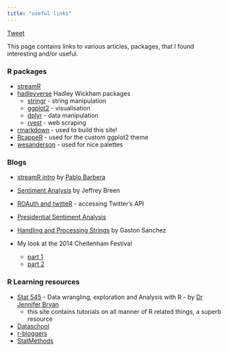 ```yaml
---
title: "useful links"
---
```


<a href="https://twitter.com/share" class="twitter-share-button" data-url="http://durtal.github.io/cheltenham-festival-2015-twitter/useful_links.html" data-text="Cheltenham Festival 2015 Twitter Analysis, useful links" data-via="UTVilla" data-related="_RcappeR" data-hashtags="rstats,CheltenhamFestival">Tweet</a>
<script>!function(d,s,id){var js,fjs=d.getElementsByTagName(s)[0],p=/^http:/.test(d.location)?'http':'https';if(!d.getElementById(id)){js=d.createElement(s);js.id=id;js.src=p+'://platform.twitter.com/widgets.js';fjs.parentNode.insertBefore(js,fjs);}}(document, 'script', 'twitter-wjs');</script>

This page contains links to various articles, packages, that I found interesting and/or useful.

### R packages

* [streamR](https://github.com/pablobarbera/streamR)
* [hadleyverse](http://adolfoalvarez.cl/the-hitchhikers-guide-to-the-hadleyverse/) Hadley Wickham packages
    - [stringr](https://github.com/hadley/stringr) - string manipulation
    - [ggplot2](https://github.com/hadley/ggplot2) - visualisation
    - [dplyr](https://github.com/hadley/dplyr) - data manipulation
    - [rvest](https://github.com/hadley/rvest) - web scraping
* [rmarkdown](http://rmarkdown.rstudio.com/) - used to build this site!
* [RcappeR](https://github.com/durtal/RcappeR) - used for the custom ggplot2 theme
* [wesanderson](https://github.com/karthik/wesanderson) - used for nice palettes

### Blogs

* [streamR intro](http://pablobarbera.com/blog/archives/1.html) by [Pablo Barbera](https://twitter.com/p_barbera)
* [Sentiment Analysis](https://jeffreybreen.wordpress.com/2011/07/04/twitter-text-mining-r-slides/) by Jeffrey Breen
* [ROAuth and twitteR](http://davetang.org/muse/2013/04/06/using-the-r_twitter-package/) - accessing Twitter's API
* [Presidential Sentiment Analysis](http://nerdsrule.co/2012/10/08/presidential-candidate-sentiment-analysis/)
* [Handling and Processing Strings](https://gastonsanchez.wordpress.com/2013/09/22/handling-and-processing-strings-in-r/) by Gaston Sanchez

* My look at the 2014 Cheltenham Festival
    - [part 1](https://protractedcontemplation.wordpress.com/2014/05/01/cheltenham-festival-twitter-crowd-part-one-2/)
    - [part 2](https://protractedcontemplation.wordpress.com/2014/05/02/cheltenham-festival-twitter-crowd-part-two/)

### R Learning resources

* [Stat 545](http://stat545-ubc.github.io/) - Data wrangling, exploration and Analysis with R - by [Dr Jennifer Bryan](https://twitter.com/JennyBryan)
    - this site contains tutorials on all manner of R related things, a superb resource
* [Dataschool](http://www.dataschool.io/)
* [r-bloggers](http://www.r-bloggers.com/)
* [StatMethods](http://www.statmethods.net/index.html)

